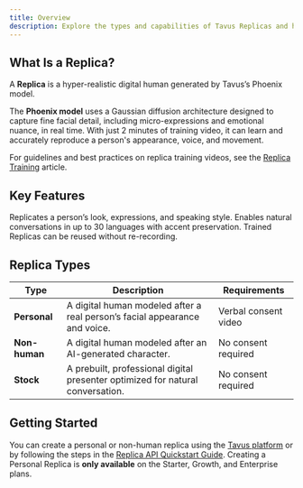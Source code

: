```yaml
---
title: Overview
description: Explore the types and capabilities of Tavus Replicas and how to get started creating your own.
---
```


## What Is a Replica?

A **Replica** is a hyper-realistic digital human generated by Tavus’s Phoenix model.

The **Phoenix model** uses a Gaussian diffusion architecture designed to capture fine facial detail, including micro-expressions and emotional nuance, in real time. With just 2 minutes of training video, it can learn and accurately reproduce a person's appearance, voice, and movement.

<Tip>
 For guidelines and best practices on replica training videos, see the <a href="/sections/replica/replica-training" target="_blank" rel="noopener noreferrer">Replica Training</a> article.
</Tip>

## Key Features
<CardGroup cols={3}>

  <Card title="Realistic Face Cloning" icon="face-smile">
    Replicates a person’s look, expressions, and speaking style.
  </Card>

  <Card title="Multilingual Support" icon="globe">
    Enables natural conversations in up to 30 languages with accent preservation.
  </Card>

  <Card title="Reusable" icon="repeat">
    Trained Replicas can be reused without re-recording.
  </Card>

</CardGroup>


## Replica Types

| Type           | Description                                                                 | Requirements           |
|----------------|-----------------------------------------------------------------------------|------------------------|
| **Personal**   | A digital human modeled after a real person’s facial appearance and voice. | Verbal consent video   |
| **Non-human**  | A digital human modeled after an AI-generated character.                       | No consent required    |
| **Stock**      | A prebuilt, professional digital presenter optimized for natural conversation. | No consent required    |


## Getting Started
You can create a personal or non-human replica using the <a href="https://platform.tavus.io/" target="_blank">Tavus platform</a> or by following the steps in the <a href="/sections/replica/quickstart" target="_blank" rel="noopener noreferrer">Replica API Quickstart Guide</a>.
<Note>
Creating a Personal Replica is **only available** on the Starter, Growth, and Enterprise plans.
</Note>